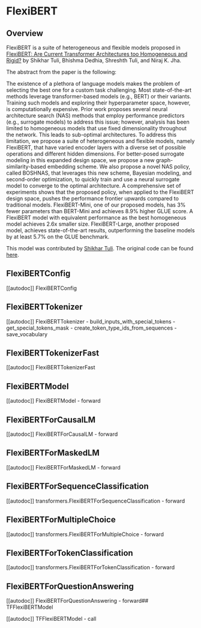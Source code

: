 <!--Copyright 2022 Shikhar Tuli. All rights reserved.

Licensed under the Apache License, Version 2.0 (the "License"); you may not use this file except in compliance with
the License. You may obtain a copy of the License at

http://www.apache.org/licenses/LICENSE-2.0

Unless required by applicable law or agreed to in writing, software distributed under the License is distributed on
an "AS IS" BASIS, WITHOUT WARRANTIES OR CONDITIONS OF ANY KIND, either express or implied. See the License for the
specific language governing permissions and limitations under the License.
-->

# FlexiBERT

## Overview

FlexiBERT is a suite of heterogeneous and flexible models proposed in [FlexiBERT: Are Current Transformer Architectures too Homogeneous and Rigid?](https://arxiv.org/abs/2205.11656) by Shikhar Tuli, Bhishma Dedhia, Shreshth Tuli, and Niraj K. Jha.

The abstract from the paper is the following:

The existence of a plethora of language models makes the problem of selecting the best one for a custom task challenging. Most state-of-the-art methods leverage transformer-based models (e.g., BERT) or their variants. Training such models and exploring their hyperparameter space, however, is computationally expensive. Prior work proposes several neural architecture search (NAS) methods that employ performance predictors (e.g., surrogate models) to address this issue; however, analysis has been limited to homogeneous models that use fixed dimensionality throughout the network. This leads to sub-optimal architectures. To address this limitation, we propose a suite of heterogeneous and flexible models, namely FlexiBERT, that have varied encoder layers with a diverse set of possible operations and different hidden dimensions. For better-posed surrogate modeling in this expanded design space, we propose a new graph-similarity-based embedding scheme. We also propose a novel NAS policy, called BOSHNAS, that leverages this new scheme, Bayesian modeling, and second-order optimization, to quickly train and use a neural surrogate model to converge to the optimal architecture. A comprehensive set of experiments shows that the proposed policy, when applied to the FlexiBERT design space, pushes the performance frontier upwards compared to traditional models. FlexiBERT-Mini, one of our proposed models, has 3% fewer parameters than BERT-Mini and achieves 8.9% higher GLUE score. A FlexiBERT model with equivalent performance as the best homogeneous model achieves 2.6x smaller size. FlexiBERT-Large, another proposed model, achieves state-of-the-art results, outperforming the baseline models by at least 5.7% on the GLUE benchmark.

This model was contributed by [Shikhar Tuli](https://stuli.me). The original code can be found [here](https://github.com/jha-lab/txf_design-space).

## FlexiBERTConfig

[[autodoc]] FlexiBERTConfig


## FlexiBERTTokenizer

[[autodoc]] FlexiBERTTokenizer
    - build_inputs_with_special_tokens
    - get_special_tokens_mask
    - create_token_type_ids_from_sequences
    - save_vocabulary


## FlexiBERTTokenizerFast

[[autodoc]] FlexiBERTTokenizerFast


## FlexiBERTModel

[[autodoc]] FlexiBERTModel
    - forward


## FlexiBERTForCausalLM

[[autodoc]] FlexiBERTForCausalLM
    - forward


## FlexiBERTForMaskedLM

[[autodoc]] FlexiBERTForMaskedLM
    - forward


## FlexiBERTForSequenceClassification

[[autodoc]] transformers.FlexiBERTForSequenceClassification
    - forward

## FlexiBERTForMultipleChoice

[[autodoc]] transformers.FlexiBERTForMultipleChoice
    - forward


## FlexiBERTForTokenClassification

[[autodoc]] transformers.FlexiBERTForTokenClassification
    - forward


## FlexiBERTForQuestionAnswering

[[autodoc]] FlexiBERTForQuestionAnswering
    - forward## TFFlexiBERTModel

[[autodoc]] TFFlexiBERTModel
    - call
